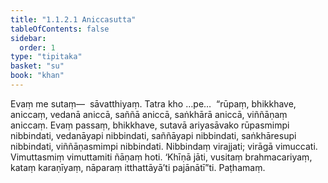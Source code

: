 ```yaml
---
title: "1.1.2.1 Aniccasutta"
tableOfContents: false
sidebar:
  order: 1
type: "tipitaka"
basket: "su"
book: "khan"
---
```



<DynamicBreadcrumb />

<Division number="12" book="khan">

<Paragraph number="98" book="khan">
Evaṃ me sutaṃ—  sāvatthiyaṃ. Tatra kho …pe…  “rūpaṃ, bhikkhave, aniccaṃ, vedanā aniccā, saññā aniccā, saṅkhārā aniccā, viññāṇaṃ aniccaṃ. Evaṃ passaṃ, bhikkhave, sutavā ariyasāvako rūpasmimpi nibbindati, vedanāyapi nibbindati, saññāyapi nibbindati, saṅkhāresupi nibbindati, viññāṇasmimpi nibbindati. Nibbindaṃ virajjati; virāgā vimuccati. Vimuttasmiṃ vimuttamiti ñāṇaṃ hoti. ‘Khīṇā jāti, vusitaṃ brahmacariyaṃ, kataṃ karaṇīyaṃ, nāparaṃ itthattāyā’ti pajānātī”ti.

</Paragraph>
</Division>

<Paragraph number="99" type="center" book="khan">
Paṭhamaṃ.
</Paragraph>